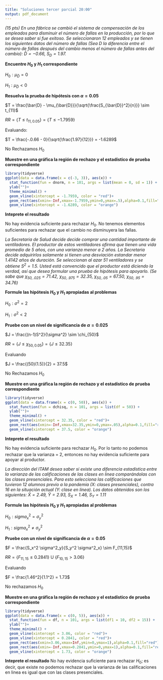 ```yaml
---
title: "Soluciones tercer parcial 20:00"
output: pdf_document
---
```



*(15 pts) En una fábrica se cambió el sistema de compensación de los empleados para disminuir el número de fallas en la producción, por lo que se desea saber si fue exitoso. Se seleccionaron 12 empleados y se tienen los siguientes datos del número de fallas (Sea D la diferencia entre el número de fallas después del cambio menos el número de fallas antes del cambio): $\bar{D} = -0.66$, $S_D = 1.97$.*

**Encuentre $H_0$ y $H_1$ correspondiente**

$H_0: \mu_{\bar{D}} = 0$ 

$H_1: \mu_{\bar{D}} < 0$ 

**Resuelva la prueba de hipótesis con $\alpha=0.05$**

$T = \frac{\bar{D} - \mu_{\bar{D}}}{\sqrt{\frac{S_{\bar{D}}^2}{n}}} \sim t_{11}$

$RR =\{T \leq t_{11, 0.05}\} = \{T \leq -1.7959 \}$

Evaluando:

$T = \frac{-.0.66 - 0}{\sqrt{\frac{1.97}{12}}}  = -1.6289$

No Rechazamos $H_0$

**Muestre en una gráfica la región de rechazo y el estadístico de prueba correspondiente**

```r
library(tidyverse)
ggplot(data = data.frame(x = c(-3, 3)), aes(x)) +
  stat_function(fun = dnorm, n = 101, args = list(mean = 0, sd = 1)) + 
  ylab("")+
  theme_minimal() +
  geom_vline(xintercept = -1.7959, color = "red")+
  geom_rect(aes(xmin=-Inf,xmax=-1.7959,ymin=0,ymax=.5),alpha=0.1,fill="red")+
  geom_vline(xintercept = -1.6289, color = "orange")
```

**Inteprete el resultado**

No hay evidencia suficiente para rechazar $H_0$. No tenemos elementos suficientes para rechazar que el cambio no disminuyera las fallas. 


\newpage


*La Secretaria de Salud decide decide comprar una cantidad importante de ventiladores. El productor de estos ventiladores afirma que tienen una vida promedio de 5 años, con una varianza menor a 2 años. La Secretaria decide adquirirlos solamente si tienen una desviación estandar menor 1.4142 años de duración. Se seleccionan al azar 51 ventiladores y se obtiene $S^2 = 1.5$. Usted está convencido que el productor está diciendo la verdad, así que desea formular una prueba de hipótesis para apoyarlo. (Se sabe que $\chi_{50,.025} = 71.42$, $\chi_{50,.975} = 32.35$, $\chi_{50,.05} = 67.50$, $\chi_{50,.95} =34.76$)*

**Formule las hipótesis $H_0$ y $H_1$ apropiadas al problemas**

$H_0: \sigma^2 = 2$

$H_1: \sigma^2 < 2$

**Pruebe con un nivel de significancia de $\alpha = 0.025$**

$J = \frac{(n-1)S^2}{\sigma^2} \sim \chi_{50}$

$RR =\{J \leq \chi_{50, 0.05}\} = \{J \leq 32.35 \}$

Evaluando

$J = \frac{(50)(1.5)}{2} = 37.5$

No Rechazamos $H_0$

**Muestre en una gráfica la región de rechazo y el estadístico de prueba correspondiente**

```r
library(tidyverse)
ggplot(data = data.frame(x = c(0, 50)), aes(x)) +
  stat_function(fun = dchisq, n = 101, args = list(df = 50)) + 
  ylab("")+
  theme_minimal() +
  geom_vline(xintercept = 32.35, color = "red")+
  geom_rect(aes(xmin=-Inf,xmax=32.35,ymin=0,ymax=.05),alpha=0.1,fill="red")+
  geom_vline(xintercept = 37.5, color = "orange")
```

**Inteprete el resultado**

No hay evidencia suficiente para rechazar $H_0$. Por lo tanto no podemos rechazar que la varianza = 2, entonces no hay evidencia suficiente para apoyar al productor. 


\newpage

*La dirección del ITAM desea saber si existe una diferencia estadística entre la varianza de las calificaciones de las clases en linea comparándolas con las clases presenciales. Para esto selecciona las calificaciones que tuvieron 12 alumnos previo a la pandemia (X: clases presenciales), contra 16 en la situación actual (Y: clase en linea). Los datos obtenidos son los siguientes: $\bar{X} = 2.49$, $\bar{Y} = 2.93$, $S_{X} = 1.46$, $S_{Y} = 1.11$*

**Formule las hipótesis $H_0$ y $H_1$ apropiadas al problemas**

$H_0: sigma^2_x = \sigma^2_y$

$H_1: sigma^2_x \neq \sigma^2_y$

**Pruebe con un nivel de significancia de $\alpha = 0.05$**

$F = \frac{S_x^2 \sigma^2_y}{S_y^2 \sigma^2_x} \sim F_{11,15}$

$RR = \{F_{11,15} \leq 0.2841\}$ U $\{F_{10,15} > 3.06\}$

Evaluando

$F = \frac{1.46^2}{1.1^2} = 1.73$

No rechazamos $H_0$

**Muestre en una gráfica la región de rechazo y el estadístico de prueba correspondiente**

```r
library(tidyverse)
ggplot(data = data.frame(x = c(0, 5)), aes(x)) +
  stat_function(fun = df, n = 101, args = list(df1 = 10, df2 = 15)) + 
  ylab("")+
  theme_minimal() +
  geom_vline(xintercept = 3.06, color = "red")+
  geom_vline(xintercept = 0.2841, color = "red")+
  geom_rect(aes(xmin=3.06,xmax=Inf,ymin=0,ymax=1),alpha=0.1,fill="red")+
  geom_rect(aes(xmin=-Inf,xmax=0.2841,ymin=0,ymax=1),alpha=0.1,fill="red")+
  geom_vline(xintercept = 1.73, color = "orange")
```


**Inteprete el resultado**
No hay evidencia suficiente para rechazar $H_0$; es decir, que existe no podemos rechazar que la varianza de las calificaciones en linea es igual que con las clases presenciales.
